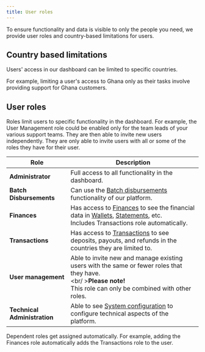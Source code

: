 ```yaml
---
title: User roles
---
```


To ensure functionality and data is visible to only the people you need, we provide user roles and country-based limitations for users.

## Country based limitations

Users' access in our dashboard can be limited to specific countries.

For example, limiting a user's access to Ghana only as their tasks involve providing support for Ghana customers.

## User roles

Roles limit users to specific functionality in the dashboard. For example, the User Management role could be enabled only for the team leads of your various support teams. They are then able to invite new users independently. They are only able to invite users with all or some of the roles they have for their user.

| Role                        | Description                                                                                                                                                                                       |
|-----------------------------|---------------------------------------------------------------------------------------------------------------------------------------------------------------------------------------------------|
| **Administrator**           | Full access to all functionality in the dashboard.                                                                                                                                                |
| **Batch Disbursements**     | Can use the [Batch disbursements](/dashboard/other/batch_disbursements) functionality of our platform.                                                                                                |
| **Finances**                | Has access to [Finances](/dashboard/finances/wallets) to see the financial data in [Wallets](/dashboard/finances/wallets), [Statements](/dashboard/finances/statements), etc.<br />Includes Transactions role automatically.          |
| **Transactions**            | Has access to [Transactions](/dashboard/transactions/deposits) to see deposits, payouts, and refunds in the countries they are limited to.                                                                    |
| **User management**         | Able to invite new and manage existing users with the same or fewer roles that they have.<br /><br/ >**Please note!**<br />This role can only be combined with other roles.                              |
| **Technical Administration**| Able to see [System configuration](/dashboard/other/system_conf/callback_urls) to configure technical aspects of the platform.                                                                                  |

<Tip>
    Dependent roles get assigned automatically. For example, adding the Finances role automatically adds the Transactions role to the user.
</Tip>